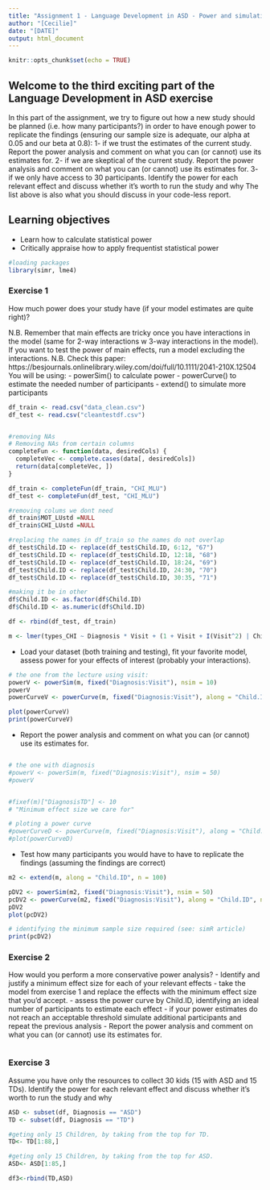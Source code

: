 ```yaml
---
title: "Assignment 1 - Language Development in ASD - Power and simulations"
author: "[Cecilie]"
date: "[DATE]"
output: html_document
---
```


```r
knitr::opts_chunk$set(echo = TRUE)
```

## Welcome to the third exciting part of the Language Development in ASD exercise

In this part of the assignment, we try to figure out how a new study should be planned (i.e. how many participants?) in order to have enough power to replicate the findings (ensuring our sample size is adequate, our alpha at 0.05 and our beta at 0.8):
1- if we trust the estimates of the current study. Report the power analysis and comment on what you can (or cannot) use its estimates for.
2- if we are skeptical of the current study. Report the power analysis and comment on what you can (or cannot) use its estimates for.
3- if we only have access to 30 participants. Identify the power for each relevant effect and discuss whether it's worth to run the study and why
The list above is also what you should discuss in your code-less report.


## Learning objectives

- Learn how to calculate statistical power
- Critically appraise how to apply frequentist statistical power


```r
#loading packages
library(simr, lme4)
```


### Exercise 1

How much power does your study have (if your model estimates are quite right)?



N.B. Remember that main effects are tricky once you have interactions in the model (same for 2-way interactions w 3-way interactions in the model). If you want to test the power of main effects, run a model excluding the interactions.
N.B. Check this paper: https://besjournals.onlinelibrary.wiley.com/doi/full/10.1111/2041-210X.12504
You will be using:
- powerSim() to calculate power
- powerCurve() to estimate the needed number of participants
- extend() to simulate more participants

```r
df_train <- read.csv("data_clean.csv")
df_test <- read.csv("cleantestdf.csv")


#removing NAs
# Removing NAs from certain columns
completeFun <- function(data, desiredCols) {
  completeVec <- complete.cases(data[, desiredCols])
  return(data[completeVec, ])
}

df_train <- completeFun(df_train, "CHI_MLU")
df_test <- completeFun(df_test, "CHI_MLU")

#removing colums we dont need
df_train$MOT_LUstd =NULL
df_train$CHI_LUstd =NULL

#replacing the names in df_train so the names do not overlap
df_test$Child.ID <- replace(df_test$Child.ID, 6:12, "67")
df_test$Child.ID <- replace(df_test$Child.ID, 12:18, "68")
df_test$Child.ID <- replace(df_test$Child.ID, 18:24, "69")
df_test$Child.ID <- replace(df_test$Child.ID, 24:30, "70")
df_test$Child.ID <- replace(df_test$Child.ID, 30:35, "71")

#making it be in other
df$Child.ID <- as.factor(df$Child.ID)
df$Child.ID <- as.numeric(df$Child.ID)

df <- rbind(df_test, df_train)


```



```r

m <- lmer(types_CHI ~ Diagnosis * Visit + (1 + Visit + I(Visit^2) | Child.ID), df, REML = FALSE, lmerControl(optimizer = "nloptwrap", calc.derivs = FALSE))


```



- Load your dataset (both training and testing), fit your favorite model, assess power for your effects of interest (probably your interactions).
```r
# the one from the lecture using visit:
powerV <- powerSim(m, fixed("Diagnosis:Visit"), nsim = 10)
powerV
powerCurveV <- powerCurve(m, fixed("Diagnosis:Visit"), along = "Child.ID", nsim = 10)

plot(powerCurveV)
print(powerCurveV)
```
- Report the power analysis and comment on what you can (or cannot) use its estimates for.
```r

```


```r
# the one with diagnosis
#powerV <- powerSim(m, fixed("Diagnosis:Visit"), nsim = 50)
#powerV


#fixef(m)["DiagnosisTD"] <- 10
# "Minimum effect size we care for"

# ploting a power curve
#powerCurveD <- powerCurve(m, fixed("Diagnosis:Visit"), along = "Child.ID", nsim = 50) 
#plot(powerCurveD)

```

- Test how many participants you would have to have to replicate the findings (assuming the findings are correct)

```r
m2 <- extend(m, along = "Child.ID", n = 100)

pDV2 <- powerSim(m2, fixed("Diagnosis:Visit"), nsim = 50)
pcDV2 <- powerCurve(m2, fixed("Diagnosis:Visit"), along = "Child.ID", nsim = 50)
pDV2
plot(pcDV2)

# identifying the minimum sample size required (see: simR article)
print(pcDV2)
```


### Exercise 2

How would you perform a more conservative power analysis?
- Identify and justify a minimum effect size for each of your relevant effects
- take the model from exercise 1 and replace the effects with the minimum effect size that you'd accept.
- assess the power curve by Child.ID, identifying an ideal number of participants to estimate each effect
- if your power estimates do not reach an acceptable threshold simulate additional participants and repeat the previous analysis
- Report the power analysis and comment on what you can (or cannot) use its estimates for.

```r


```


### Exercise 3

Assume you have only the resources to collect 30 kids (15 with ASD and 15 TDs). Identify the power for each relevant effect and discuss whether it's worth to run the study and why

```r
ASD <- subset(df, Diagnosis == "ASD")
TD <- subset(df, Diagnosis == "TD")

#geting only 15 Children, by taking from the top for TD.
TD<- TD[1:88,]

#geting only 15 Children, by taking from the top for ASD.
ASD<- ASD[1:85,]

df3<-rbind(TD,ASD)
```















